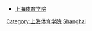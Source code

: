 {{Catnav|頁面分類|人物|校友|大學校友|中國大學校友|中華人民共和國大學校友}}

*[[上海体育学院|上海体育学院]]

[[Category:上海体育学院|Category:上海体育学院]]
[[Category:上海高校校友|Shanghai]]